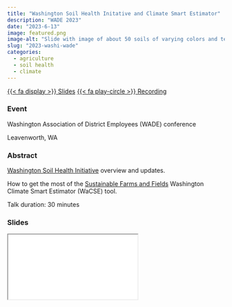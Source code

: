 ```yaml
---
title: "Washington Soil Health Initative and Climate Smart Estimator"
description: "WADE 2023"
date: "2023-6-13"
image: featured.png
image-alt: "Slide with image of about 50 soils of varying colors and textures and text saying we need diverse solutions for diverse soils."
slug: "2023-washi-wade"
categories:
  - agriculture
  - soil health
  - climate
---
```


<a href="2023_WADE_WaSHI_WaCSE_JR.pdf" download="2023_WADE_WaSHI_WaCSE_JR.pdf" class="listing-btns">{{< fa display >}} Slides<a> <a href="https://youtu.be/PKOQitlLjXI?si=v3tVpDIP3F8xHMtR" class="listing-btns">{{< fa play-circle >}} Recording<a>

### Event

Washington Association of District Employees (WADE) conference

Leavenworth, WA

### Abstract

[Washington Soil Health Initiative](https://washingtonsoilhealthinitiative.com/) overview and updates.

How to get the most of the [Sustainable Farms and Fields](https://www.scc.wa.gov/programs/sustainable-farms-fields) Washington Climate Smart Estimator (WaCSE) tool.

Talk duration: 30 minutes

### Slides

<iframe class="slide-deck" src="2023_WADE_WaSHI_WaCSE_JR.pdf"></iframe>
